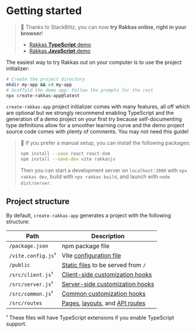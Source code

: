 # Getting started

> 🚀 Thanks to StackBlitz, you can now **try Rakkas online, right in your browser**!
>
> - [Rakkas **TypeScript** demo](https://stackblitz.com/edit/rakkas-demo-ts?file=src%2Fpages%2Fpage.tsx)
> - [Rakkas **JavaScript** demo](https://stackblitz.com/edit/rakkas-demo?file=src%2Fpages%2Fpage.jsx)

The easiest way to try Rakkas out on your computer is to use the project initializer:

```bash
# Create the project directory
mkdir my-app && cd my-app
# Scaffold the demo app: Follow the prompts for the rest
npx create-rakkas-app@latest
```

`create-rakkas-app` project initializer comes with many features, all off which are optional but we strongly recommend enabling TypeScript and the generation of a demo project on your first try because self-documenting type definitions allow for a smoother learning curve and the demo project source code comes with plenty of comments. You may not need this guide!

> 👷 If you prefer a manual setup, you can install the following packages:
>
> ```bash
> npm install --save react react-dom
> npm install --save-dev vite rakkasjs
> ```
>
> Then you can start a development server on `localhost:3000` with `npx rakkas dev`, build with `npx rakkas build`, and launch with `node dist/server`.

## Project structure

By default, `create-rakkas-app` generates a project with the following structure:

| Path               | Description                                                                        |
| ------------------ | ---------------------------------------------------------------------------------- |
| `/package.json`    | npm package file                                                                   |
| `/vite.config.js`¹ | Vite [configuration file](./configuration-options)                                 |
| `/public`          | [Static files](./serving-static-files) to be served from `/`                       |
| `/src/client.js`¹  | [Client-side customization hooks](./customization-hooks#server-side)               |
| `/src/server.js`¹  | [Server-side customization hooks](./customization-hooks#client-side)               |
| `/src/common.js`¹  | [Common customization hooks](./customization-hooks#common)                         |
| `/src/routes`      | [Pages](./pages-and-routing), [layouts](./layouts), and [API routes](./api-routes) |

¹ These files will have TypeScript extensions if you enable TypeScript support.
